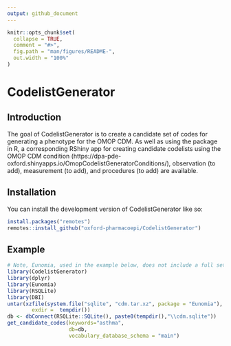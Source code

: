 ```yaml
---
output: github_document
---
```


<!-- README.md is generated from README.Rmd. Please edit that file -->

```r
knitr::opts_chunk$set(
  collapse = TRUE,
  comment = "#>",
  fig.path = "man/figures/README-",
  out.width = "100%"
)
```

# CodelistGenerator

## Introduction
The goal of CodelistGenerator is to create a candidate set of codes for generating a phenotype for the OMOP CDM. As well as using the package in R, a corresponding RShiny app for creating candidate codelists using the OMOP CDM condition (https://dpa-pde-oxford.shinyapps.io/OmopCodelistGeneratorConditions/), observation (to add), measurement (to add), and procedures (to add) are available.

## Installation
You can install the development version of CodelistGenerator like so:
``` r
install.packages("remotes")
remotes::install_github("oxford-pharmacoepi/CodelistGenerator")
```

## Example
```r
# Note, Eunomia, used in the example below, does not include a full set of vocabularies. 
library(CodelistGenerator)
library(dplyr)
library(Eunomia)
library(RSQLite)
library(DBI)
untar(xzfile(system.file("sqlite", "cdm.tar.xz", package = "Eunomia"), open = "rb"),
        exdir =  tempdir())
db <- dbConnect(RSQLite::SQLite(), paste0(tempdir(),"\\cdm.sqlite"))
get_candidate_codes(keywords="asthma",
                    db=db,
                    vocabulary_database_schema = "main")
```


